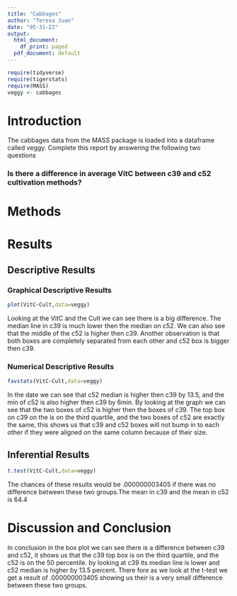 ```yaml
---
title: "Cabbages"
author: "Teresa Juan"
date: "05-31-22"
output:
  html_document:
    df_print: paged
  pdf_document: default
---
```


```r
require(tidyverse)
require(tigerstats)
require(MASS)
veggy <- cabbages
```

# Introduction

<!--In this section you explain what you are trying to show.  Where did the data come from?  What is the research or other question you are trying to answer?!-->
 The cabbages data from the MASS package is loaded into a dataframe called veggy. Complete this report by answering the following two questions  
 
### Is there a difference in average VitC between c39 and c52 cultivation methods?  

# Methods

<!--Decide on your methods:  use "variable analysis" or other appropriate descriptors.  Make sure to choose at least one graphical method and at least one numerical method.!-->

# Results

<!--Divide this section into two sub-sections:  One for your descriptive  results and one for your inferential results.!-->

## Descriptive Results

### Graphical Descriptive Results

<!--Graphical results here.  Make sure to show your code.  Provide appropriate labels for axes, giving units if possible, and provide a good title for the graph, too.  Use the graphical results to describe the patterns if any that exist in the data as focused toward the research question!-->

```r
plot(VitC~Cult,data=veggy)
```

Looking at the VitC and the Cult we can see there is a big difference. The median line in c39 is much lower then the median on c52. We can also see that the middle of the c52 is higher then c39. Another observation is that both boxes are completely separated from each other and c52 box is bigger then c39.

### Numerical Descriptive Results

<!--Numerical results go here. Use the numerical results to describe the patterns if any that exist in the data as focused toward the research question!-->

```r
favstats(VitC~Cult,data=veggy)
```

In the date we can see that c52 median is higher then c39 by 13.5, and the min of c52 is also higher then c39 by 6min. By looking at the graph we can see that the two boxes of c52 is higher then the boxes of c39. The top box on c39 on the is on the third quartile, and the two boxes of c52 are exactly the same, this shows us that c39 and c52 boxes will not bump in to each other if they were aligned on the same column because of their size. 

## Inferential Results

<!--State hypothesis clearly.  Make sure your discussion of the inferential test covers all the aspects that the test output produces, such as test statistic, p-value etc.  Make a decision about the null hypothesis, explain the assumptions on which the selected test/procedure was based, and why the chosen procedure satisfys the assumptions and is appropriate to answer the research question!-->

```r
t.test(VitC~Cult,data=veggy)
```
The chances of these results would be .000000003405 if there was no difference between these two groups.The mean in c39 and the mean in c52 is 64.4

# Discussion and Conclusion

<!--Discussion and conclusion here.  If you found a relationship be sure to consider whether the relationship occurs because one of the variavbles causes the other, or whether they perhasps are related for some other reason.  Watch the chapter 6 videos from the GeorgeTown videos collection.!-->

In conclusion in the box plot we can see there is a difference between c39 and c52, it shows us that the c39 top box is on the third quartile, and the c52 is on the 50 percentile. by looking at c39 its  median line is lower and c52 median is higher by 13.5 percent. There fore as we look at the t-test we get a result of .000000003405 showing us their is a very small difference between these two groups.

